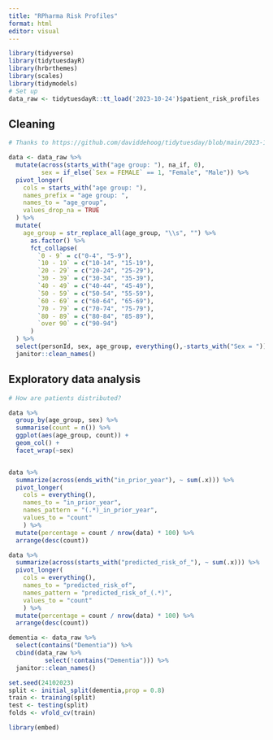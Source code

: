 ```yaml
---
title: "RPharma Risk Profiles"
format: html
editor: visual
---
```


```r
library(tidyverse)
library(tidytuesdayR)
library(hrbrthemes)
library(scales)
library(tidymodels)
# Set up
data_raw <- tidytuesdayR::tt_load('2023-10-24')$patient_risk_profiles
```

## Cleaning

```r
# Thanks to https://github.com/daviddehoog/tidytuesday/blob/main/2023-10-22_patient_risk_profiles/cleaning.md for figuring most of this out.

data <- data_raw %>%
  mutate(across(starts_with("age group: "), na_if, 0),
         sex = if_else(`Sex = FEMALE` == 1, "Female", "Male")) %>%
  pivot_longer(
    cols = starts_with("age group: "),
    names_prefix = "age group: ",
    names_to = "age_group",
    values_drop_na = TRUE
  ) %>%
  mutate(
    age_group = str_replace_all(age_group, "\\s", "") %>%
      as.factor() %>%
      fct_collapse(
        `0 - 9` = c("0-4", "5-9"),
        `10 - 19` = c("10-14", "15-19"),
        `20 - 29` = c("20-24", "25-29"),
        `30 - 39` = c("30-34", "35-39"),
        `40 - 49` = c("40-44", "45-49"),
        `50 - 59` = c("50-54", "55-59"),
        `60 - 69` = c("60-64", "65-69"),
        `70 - 79` = c("70-74", "75-79"),
        `80 - 89` = c("80-84", "85-89"),
        `over 90` = c("90-94")
      )
  ) %>%
  select(personId, sex, age_group, everything(),-starts_with("Sex = ")) %>%
  janitor::clean_names()
```

## Exploratory data analysis

```r

# How are patients distributed?

data %>% 
  group_by(age_group, sex) %>% 
  summarise(count = n()) %>% 
  ggplot(aes(age_group, count)) + 
  geom_col() +
  facet_wrap(~sex)


data %>%
  summarize(across(ends_with("in_prior_year"), ~ sum(.x))) %>%
  pivot_longer(
    cols = everything(),
    names_to = "in_prior_year",
    names_pattern = "(.*)_in_prior_year",
    values_to = "count"
    ) %>% 
  mutate(percentage = count / nrow(data) * 100) %>% 
  arrange(desc(count))

data %>% 
  summarize(across(starts_with("predicted_risk_of_"), ~ sum(.x))) %>%
  pivot_longer(
    cols = everything(),
    names_to = "predicted_risk_of",
    names_pattern = "predicted_risk_of_(.*)",
    values_to = "count"
    ) %>% 
  mutate(percentage = count / nrow(data) * 100) %>% 
  arrange(desc(count))
```

```r

dementia <- data_raw %>% 
  select(contains("Dementia")) %>% 
  cbind(data_raw %>% 
          select(!contains("Dementia"))) %>% 
  janitor::clean_names()

set.seed(24102023)
split <- initial_split(dementia,prop = 0.8)
train <- training(split)
test <- testing(split)
folds <- vfold_cv(train)
```

```r
library(embed)
```

